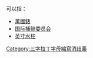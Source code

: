 '''{{PAGENAME}}'''可以指：

* [[萬國錶|萬國錶]]
* [[国际捕鲸委员会|国际捕鲸委员会]]
* [[英寸水柱|英寸水柱]]

{{disambig}}

[[Category:三字拉丁字母縮寫消歧義|Category:三字拉丁字母縮寫消歧義]]